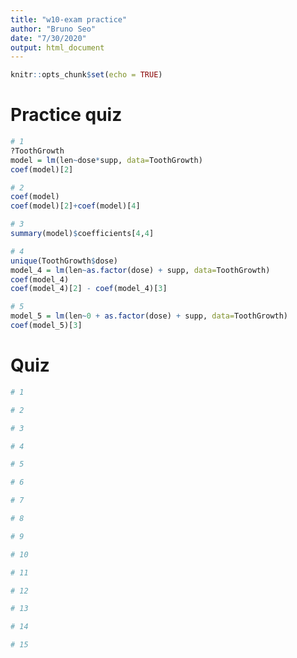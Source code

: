 ```yaml
---
title: "w10-exam practice"
author: "Bruno Seo"
date: "7/30/2020"
output: html_document
---
```


```r
knitr::opts_chunk$set(echo = TRUE)
```

# Practice quiz


```r
# 1
?ToothGrowth
model = lm(len~dose*supp, data=ToothGrowth)
coef(model)[2]
```


```r
# 2
coef(model)
coef(model)[2]+coef(model)[4]
```


```r
# 3
summary(model)$coefficients[4,4]
```

```r
# 4
unique(ToothGrowth$dose)
model_4 = lm(len~as.factor(dose) + supp, data=ToothGrowth)
coef(model_4)
coef(model_4)[2] - coef(model_4)[3]
```

```r
# 5
model_5 = lm(len~0 + as.factor(dose) + supp, data=ToothGrowth)
coef(model_5)[3]
```


# Quiz


```r
# 1
```


```r
# 2
```


```r
# 3
```

```r
# 4
```

```r
# 5
```

```r
# 6
```

```r
# 7
```

```r
# 8
```

```r
# 9
```

```r
# 10
```

```r
# 11
```

```r
# 12
```

```r
# 13
```

```r
# 14
```


```r
# 15
```
